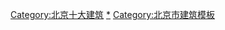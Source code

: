 {{Navbox
|name=北京十大建筑
|title='''[[北京十大建筑]]'''
|style = text-align:left;
|state = {{{state<includeonly>|autocollapse</includeonly>}}}
|listclass = hlist
|groupstyle = text-align:center;
|group1 = 1950年代
|list1=
* [[人民大会堂]]
* [[中国国家博物馆|中国革命历史博物馆]]
* [[中国人民革命军事博物馆|中国革命军事博物馆]]
* [[全国农业展览馆]]
* [[北京站|北京火车站]]
* [[北京工人体育场]]
* [[民族文化宫]]
* [[民族饭店]]
* [[钓鱼台国宾馆]]
* [[华侨大厦 (北京)|华侨大厦]]（拆除）
|group2 = 1980年代
|list2=
* [[中国国家图书馆总馆南区|北京图书馆新馆]]
* [[中国国际展览中心]]
* [[中央电视台彩色电视中心|中央彩色电视中心]]
* [[北京首都国际机场|首都机场候机楼]]
* [[北京国际饭店]]
* [[北京大观园|大观园]]
* [[北京长城饭店|长城饭店]]
* [[中国剧院]]
* [[中国人民抗日战争纪念馆]]
* [[东四十条站|地铁东四十条站]]
|group3 = 1990年代
|list3=
* [[中央广播电视塔]]
* [[国家奥林匹克体育中心]]及[[亚运村街道|亚运村]]
* [[北京新世界中心]]
* [[北京植物园|北京植物园展览温室]]
* [[首都图书馆|首都图书馆新馆]]
* [[清华大学图书馆新馆]]
* [[外语教学与研究出版社|外语教学与研究出版社办公楼]]
* [[北京恒基中心|恒基中心]]
* [[北京apm|新东安市场]]
* [[北京招商国际金融中心|北京国际金融大厦]]
|group4 = 2000年代
|list4=
* [[北京首都国际机场三号航站楼|北京首都国际机场3号航站楼]]
* [[国家体育场 (北京)|国家体育场]]
* [[国家大剧院]]
* [[北京南站]]
* [[国家游泳中心]]
* [[首都博物馆|首都博物馆新馆]]
* [[北京电视中心]]
* [[中國國家圖書館總館北區|国家图书馆二期新馆]]
* [[新保利大厦]]
* [[國家體育館]]
|belowstyle= text-align:center
|below = 参见：[https://web.archive.org/web/20110828081905/http://www.beijing.gov.cn/rwbj/sdjz/ 首都之窗-十大建筑]
}}<includeonly>[[Category:北京十大建筑]]</includeonly><noinclude>
[[Category:北京十大建筑|*]]
[[Category:北京市建筑模板]]
</noinclude>